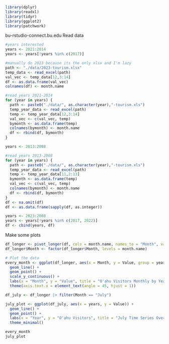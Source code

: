```r

library(dplyr)
library(readxl)
library(tidyr)
library(ggplot2)
library(patchwork)
```
bu-rstudio-connect.bu.edu
Read data
```r
#years interested
years <- 2021:2014
years <- years[!years %in% c(2017)]

#manually do 2023 because its the only xlsx and I'm lazy
path <- "./data/2023-tourism.xlsx"
temp_data <- read_excel(path)
val_vec <- temp_data[12,3:14]
df <- as.data.frame(val_vec)
colnames(df) <- month.name

#read years 2021-2014
for (year in years) {
  path <- paste0("./data/", as.character(year),"-tourism.xls")
  temp_year_data <- read_excel(path)
  temp <- temp_year_data[12,3:14]
  val_vec <- c(val_vec, temp)
  bymonth <- as.data.frame(temp)
  colnames(bymonth) <- month.name
  df <- rbind(df, bymonth)
}

years <- 2013:2008

#read years 2013-2008
for (year in years) {
  path <- paste0("./data/", as.character(year),"-tourism.xls")
  temp_year_data <- read_excel(path)
  temp <- temp_year_data[11,2:13]
  bymonth <- as.data.frame(temp)
  val_vec <- c(val_vec, temp)
  colnames(bymonth) <- month.name
  df <- rbind(df, bymonth)
}
df <- na.omit(df)
df <- as.data.frame(sapply(df, as.integer))

years <- 2023:2008
years <- years[!years %in% c(2017, 2022)]
df <- cbind(years, df)
```


Make some plots
```r
df_longer <- pivot_longer(df, cols = month.name, names_to = "Month", values_to = "Value")
df_longer$Month <- factor(df_longer$Month, levels = month.name)

# Plot the data
every_month <- ggplot(df_longer, aes(x = Month, y = Value, group = years, color = as.factor(years))) +
  geom_line() +
  geom_point() +
  scale_y_continuous() +
  labs(x = "Month", y = "Value", title = "O'ahu Visitors Monthly by Year", color = "Year") +
  theme(axis.text.x = element_text(angle = 45, hjust = 1))

df_july <- df_longer |> filter(Month == "July")

july_plot <- ggplot(df_july, aes(x = years, y = Value)) +
  geom_line() +
  geom_point() +
  labs(x = "Year", y = "O'ahu Visitors", title = "July Time Series Over Years") +
  theme_minimal()

every_month
july_plot
```

